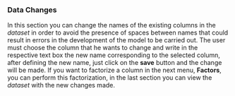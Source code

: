### **Data Changes**

In this section you can change the names of the existing columns in the *dataset* in order to avoid the presence of spaces between names that could result in errors in the development of the model to be carried out. The user must choose the column that he wants to change and write in the respective text box the new name corresponding to the selected column, after defining the new name, just click on the **save** button and the change will be made. If you want to factorize a column in the next menu, **Factors**, you can perform this factorization, in the last section you can view the *dataset* with the new changes made.